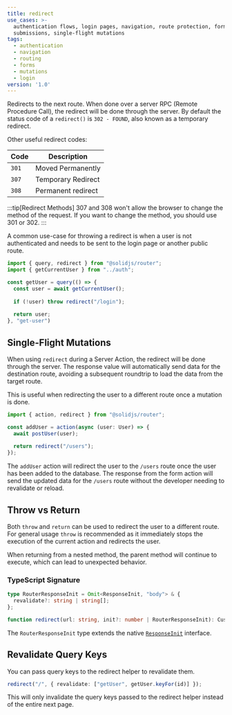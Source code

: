 ```yaml
---
title: redirect
use_cases: >-
  authentication flows, login pages, navigation, route protection, form
  submissions, single-flight mutations
tags:
  - authentication
  - navigation
  - routing
  - forms
  - mutations
  - login
version: '1.0'
---
```


Redirects to the next route.
When done over a server RPC (Remote Procedure Call), the redirect will be done through the server.
By default the status code of a `redirect()` is `302 - FOUND`, also known as a temporary redirect.

Other useful redirect codes:

| Code | Description |
| ---- | ----------- |
| `301` | Moved Permanently |
| `307` | Temporary Redirect |
| `308` | Permanent redirect |

:::tip[Redirect Methods]
307 and 308 won't allow the browser to change the method of the request.
If you want to change the method, you should use 301 or 302.
:::

A common use-case for throwing a redirect is when a user is not authenticated and needs to be sent to the login page or another public route.

```js title="/queries/get-user.ts" {7}
import { query, redirect } from "@solidjs/router";
import { getCurrentUser } from "../auth";

const getUser = query(() => {
  const user = await getCurrentUser();
  
  if (!user) throw redirect("/login");
  
  return user;
}, "get-user")
```

## Single-Flight Mutations

When using `redirect` during a Server Action, the redirect will be done through the server.
The response value will automatically send data for the destination route, avoiding a subsequent roundtrip to load the data from the target route.

This is useful when redirecting the user to a different route once a mutation is done.

```ts title="/actions/add-user.ts" {3,6}
import { action, redirect } from "@solidjs/router";

const addUser = action(async (user: User) => {
  await postUser(user);
  
  return redirect("/users");
});
```

The `addUser` action will redirect the user to the `/users` route once the user has been added to the database.
The response from the form action will send the updated data for the `/users` route without the developer needing to revalidate or reload.

## Throw vs Return

Both `throw` and `return` can be used to redirect the user to a different route.
For general usage `throw` is recommended as it immediately stops the execution of the current action and redirects the user.

When returning from a nested method, the parent method will continue to execute, which can lead to unexpected behavior.

### TypeScript Signature

```typescript
type RouterResponseInit = Omit<ResponseInit, "body"> & {
  revalidate?: string | string[];
};

function redirect(url: string, init?: number | RouterResponseInit): CustomResponse<never>;
``` 

The `RouterResponseInit` type extends the native [`ResponseInit`](https://developer.mozilla.org/en-US/docs/Web/API/Response/Response#options) interface.

## Revalidate Query Keys

You can pass query keys to the redirect helper to revalidate them.

```ts
redirect("/", { revalidate: ["getUser", getUser.keyFor(id)] });
```

This will only invalidate the query keys passed to the redirect helper instead of the entire next page.
